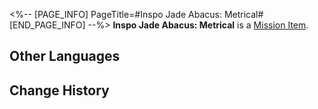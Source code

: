 <%-- [PAGE_INFO]
PageTitle=#Inspo Jade Abacus: Metrical#
[END_PAGE_INFO] --%>
{{Item Infobox
|id          = 140270
|image       = Item Inspo Jade Abacus- Metrical.png{{subst:void|<!--$UPLOAD:<<SpriteOutput/ItemFigures/140231.png>-<Item Inspo Jade Abacus- Metrical.png>-<Item Icons>>-->}}
|type        = Mission Item
|invCategory = Missions
|rarity      = 3
|effect      = 
|description = A Jade Abacus that stores machine learning data and codes. It is used to help Cong write poems.
}}
{{Description|''"They say 'Poetry cannot be about technology, as it is not romantic,' but technology can be romantic, right?"''}}
'''Inspo Jade Abacus: Metrical''' is a [[Mission Item]].

==Other Languages==
{{Other Languages
|en   = Inspo Jade Abacus: Metrical
|zhs  = 灵感玉兆•格律
|zht  = 靈感玉兆•格律
|ja   = 着想玉兆・格律
|ko   = 영감 옥조•운율
|es   = Ábaco de jade inspirador: Métrica
|fr   = Boulier de jade d'inspi' métrique
|ru   = Счёты вдохновения: Рифма
|th   = Inspo Jade Abacus: ฉันทลักษณ์
|vi   = Bàn Tính Ngọc Linh Cảm - Niêm Luật
|de   = Inspirierender Jade-Abakus: Metrisch
|id   = Chip Inspirasi Jade Abacus: Metrik
|pt   = Ábaco de Jade de Inspiração: Métrico
}}

==Change History==
{{Change History|1.2}}